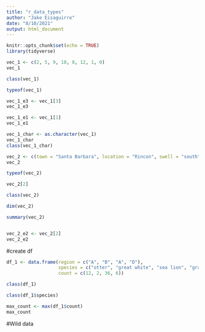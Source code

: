 ```yaml
---
title: "r_data_types"
author: "Jake Eisaguirre"
date: "8/10/2021"
output: html_document
---
```


```r
knitr::opts_chunk$set(echo = TRUE)
library(tidyverse)
```

```r

vec_1 <- c(2, 5, 9, 10, 8, 12, 1, 0)
vec_1

class(vec_1)

typeof(vec_1)

vec_1_e3 <- vec_1[3]
vec_1_e3

vec_1_e1 <- vec_1[1]
vec_1_e1

vec_1_char <- as.character(vec_1)
vec_1_char
class(vec_1_char)

```

```r

vec_2 <- c(town = "Santa Barbara", location = "Rincon", swell = "south")
vec_2

typeof(vec_2)

vec_2[2]

class(vec_2)

dim(vec_2)

summary(vec_2)


vec_2_e2 <- vec_2[2]
vec_2_e2

```

#create df

```r

df_1 <- data.frame(region = c("A", "B", "A", "D"),
                   species = c("otter", "great white", "sea lion", "gray whale"),
                   count = c(12, 2, 36, 6))

class(df_1)

class(df_1$species)

max_count <- max(df_1$count)
max_count

```

#Wild data
```r



```

